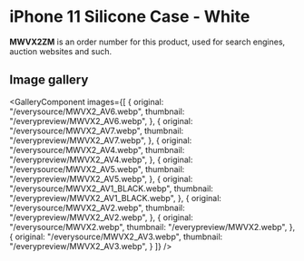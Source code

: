 
# iPhone 11 Silicone Case - White

<Callout type='info' emoji='👉🏻'>**MWVX2ZM** is an order number for this product, used for search engines, auction websites and such.</Callout>

## Image gallery

<GalleryComponent
    images={[
      {
        original: "/everysource/MWVX2_AV6.webp",
        thumbnail: "/everypreview/MWVX2_AV6.webp",
      },
      {
        original: "/everysource/MWVX2_AV7.webp",
        thumbnail: "/everypreview/MWVX2_AV7.webp",
      },
      {
        original: "/everysource/MWVX2_AV4.webp",
        thumbnail: "/everypreview/MWVX2_AV4.webp",
      },
      {
        original: "/everysource/MWVX2_AV5.webp",
        thumbnail: "/everypreview/MWVX2_AV5.webp",
      },
      {
        original: "/everysource/MWVX2_AV1_BLACK.webp",
        thumbnail: "/everypreview/MWVX2_AV1_BLACK.webp",
      },
      {
        original: "/everysource/MWVX2_AV2.webp",
        thumbnail: "/everypreview/MWVX2_AV2.webp",
      },
      {
        original: "/everysource/MWVX2.webp",
        thumbnail: "/everypreview/MWVX2.webp",
      },
      {
        original: "/everysource/MWVX2_AV3.webp",
        thumbnail: "/everypreview/MWVX2_AV3.webp",
      }
    ]}
  />

